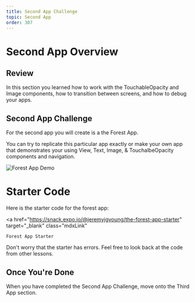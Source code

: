 ```yaml
---
title: Second App Challenge
topic: Second App
order: 307
---
```


# Second App Overview

## Review

In this section you learned how to work with the TouchableOpacity and Image components, how to transition between screens, and how to debug your apps.

## Second App Challenge

For the second app you will create is a the Forest App.

You can try to replicate this particular app exactly or make your own app that demonstrates your using View, Text, Image, & TouchalbeOpacity components and navigation.

![Forest App Demo](./forest-app-demo.gif)

# Starter Code

Here is the starter code for the forest app: 

<a
    href="https://snack.expo.io/@jeremyjgyoung/the-forest-app-starter"
    target="_blank"
    class="mdxLink"
>
    Forest App Starter
</a>

Don't worry that the starter has errors.
Feel free to look back at the code from other lessons.

## Once You're Done

When you have completed the Second App Challenge, move onto the Third App section.
